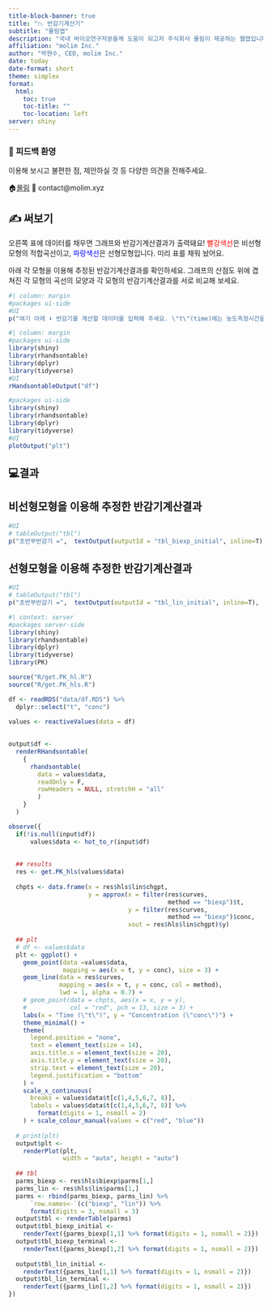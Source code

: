 ```yaml
---
title-block-banner: true
title: "📉 반감기계산기"
subtitle: "몰림앱"
description: "국내 바이오연구자분들께 도움이 되고자 주식회사 몰림이 제공하는 웹앱입니다."
affiliation: "molim Inc."
author: "박현수, CEO, molim Inc."
date: today
date-format: short
theme: simplex
format: 
  html:
    toc: true
    toc-title: ""
    toc-location: left
server: shiny
---
```


<!-- [![](fig/molimCI_rainbow.png){fig-align="center"}](https://www.molim.xyz/) -->

<!-- ## 📉 반감기계산기 -->

::: callout-note
### 👋 피드백 환영

이용해 보시고 불편한 점, 제안하실 것 등 다양한 의견을 전해주세요.

🏠[몰림](https://www.molim.xyz/) 📨 contact@molim.xyz
:::

## ✍ 써보기

오른쪽 표에 데이터를 채우면 그래프와 반감기계산결과가 출력돼요! [빨강색선]{style="color: red;"}은 비선형모형의 적합곡선이고, [파랑색선]{style="color: blue;"}은 선형모형입니다. 미리 표를 채워 놨어요.

아래 각 모형을 이용해 추정된 반감기계산결과를 확인하세요. 그래프의 산점도 위에 겹쳐진 각 모형의 곡선의 모양과 각 모형의 반감기계산결과를 서로 비교해 보세요.

```r
#| column: margin
#packages ui-side
#UI
p("️여기 아래 ⬇ 반감기를 계산할 데이터를 입력해 주세요. \"t\"(time)에는 농도측정시간을, \"conc\"(concentration)에는 농도측정값을 넣어주세요. \n맨 처음값(\"t\" = 0, \"conc\" = 0)은 꼭 있어야 해요. 그리고 가장 높은 농도측정값이 측정된 이후의 농도측정시간들에도 최소 5개의 농도측정값이 입력되어야 합니다🙂 입력과 동시에 왼쪽의 그래프가 업데이트 돼요!")
```

```r
#| column: margin
#packages ui-side
library(shiny)
library(rhandsontable)
library(dplyr)
library(tidyverse)
#UI
rHandsontableOutput("df")
```

```r
#packages ui-side
library(shiny)
library(rhandsontable)
library(dplyr)
library(tidyverse)
#UI
plotOutput("plt")
```

## 💻결과

::: callout-tip
## 비선형모형을 이용해 추정한 반감기계산결과

```r
#UI
# tableOutput("tbl")
p("초반부반감기 =",  textOutput(outputId = "tbl_biexp_initial", inline=T), "| 후반부반감기 =", textOutput(outputId = "tbl_biexp_terminal", inline=T))
```
:::

::: callout-tip
## 선형모형을 이용해 추정한 반감기계산결과

```r
#UI
# tableOutput("tbl")
p("초반부반감기 =",  textOutput(outputId = "tbl_lin_initial", inline=T), "| 후반부반감기 =", textOutput(outputId = "tbl_lin_terminal", inline=T))
```
:::

```r
#| context: server
#packages server-side
library(shiny)
library(rhandsontable)
library(dplyr)
library(tidyverse)
library(PK)

source("R/get.PK_hl.R")
source("R/get.PK_hls.R")

df <- readRDS("data/df.RDS") %>% 
  dplyr::select("t", "conc")

values <- reactiveValues(data = df)
    
    
output$df <- 
  renderRHandsontable(
    {
      rhandsontable(
        data = values$data, 
        readOnly = F, 
        rowHeaders = NULL, stretchH = "all"
        )
    }
  )

observe({
  if(!is.null(input$df))
      values$data <- hot_to_r(input$df)
  
  
  ## results
  res <- get.PK_hls(values$data)
  
  chpts <- data.frame(x = res$hls$lin$chgpt, 
                      y = approx(x = filter(res$curves, 
                                            method == "biexp")$t, 
                                 y = filter(res$curves, 
                                            method == "biexp")$conc, 
                                 xout = res$hls$lin$chgpt)$y)
  
  ## plt
  # df <- values$data
  plt <- ggplot() + 
    geom_point(data =values$data, 
               mapping = aes(x = t, y = conc), size = 3) + 
    geom_line(data = res$curves, 
              mapping = aes(x = t, y = conc, col = method), 
              lwd = 1, alpha = 0.7) +
    # geom_point(data = chpts, aes(x = x, y = y), 
    #            col = "red", pch = 13, size = 3) +
    labs(x = "Time (\"t\")", y = "Concentration (\"conc\")") +
    theme_minimal() +
    theme(
      legend.position = "none",
      text = element_text(size = 14),
      axis.title.x = element_text(size = 20),
      axis.title.y = element_text(size = 20),
      strip.text = element_text(size = 20),
      legend.justification = "bottom"
    ) +
    scale_x_continuous(
      breaks = values$data$t[c(1,4,5,6,7, 8)],
      labels = values$data$t[c(1,4,5,6,7, 8)] %>% 
        format(digits = 1, nsmall = 2)
    ) + scale_colour_manual(values = c("red", "blue"))
  
  # print(plt)
  output$plt <- 
    renderPlot(plt, 
               width = "auto", height = "auto")
  
  ## tbl
  parms_biexp <- res$hls$biexp$parms[1,]
  parms_lin <- res$hls$lin$parms[1,]
  parms <- rbind(parms_biexp, parms_lin) %>%
      `row.names<-`(c("biexp", "lin")) %>%
      format(digits = 3, nsmall = 3)
  output$tbl <- renderTable(parms)
  output$tbl_biexp_initial <- 
    renderText({parms_biexp[1,1] %>% format(digits = 1, nsmall = 2)})
  output$tbl_biexp_terminal <- 
    renderText({parms_biexp[1,2] %>% format(digits = 1, nsmall = 2)})
  
  output$tbl_lin_initial <- 
    renderText({parms_lin[1,1] %>% format(digits = 1, nsmall = 2)})
  output$tbl_lin_terminal <- 
    renderText({parms_lin[1,2] %>% format(digits = 1, nsmall = 2)})
})
```

<!-- ## What is Pharmacokinetics and ADME? -->

<!-- Pharmacokinetics (PK) is the study of how a drug moves throughout the body and provides important information on the systemic exposure to the drug over time. Conversely, pharmacodynamics (PD) describes what a drug does to the body, meaning, the pharmacologic response that occurs when a drug has reached the site of action. -->

<!-- In order to collect relevant PK and PD data for a drug, clinical studies must be conducted which help determine the onset, magnitude, and duration of a drug's effect. Together, PK and PD data can be used to describe the safety and efficacy of a drug by establishing dose-exposure-response relationships. -->

<!-- Any given drug may behave differently in different patients due to biological variability. Patient-specific factors that influence the way drugs are processed include intrinsic factors such as age, weight, sex, and genetics. There is also typically variability between patients in both the minimum plasma concentration of drug needed to produce a desired pharmacological response and the maximum plasma concentration of drug that can be tolerated without unacceptable toxicity. -->

<!-- Therefore, designing an optimal dosing regimen based on PK and PD data is important to ensure that the majority of patients will attain the proper therapeutic exposure range that does not cause intolerable side effects. This can be accomplished by examining a drug's PK through the processes of absorption, distribution, metabolism, and excretion. -->

<!-- ## The Pharmacokinetics Process: ADME -->

<!-- Absorption, distribution, metabolism, and excretion, also known as "ADME," are the internal processes that describe how a drug moves throughout and is processed by the body. ADME is assessed through the collection of data in clinical pharmacology studies and helps explain the PK processes at play for any given drug. Understanding the ADME properties of a drug is essential to the development of a safe and effective pharmacotherapy. -->

<!-- ### Absorption -->

<!-- Absorption happens when a drug travels from the site of administration to the systemic circulation system -- which provides functional blood supply to all body tissues. The extent of absorption into the bloodstream can be described by bioavailability, which is defined as the fraction of drug that reaches the site of action. -->

<!-- For example, drugs that are taken through an oral route of administration often pass through the small intestine and liver, where some amount of the drug is eliminated prior to reaching the bloodstream. This results in a reduction of the amount of drug delivered to the site of action and therefore decreased bioavailability. Drugs that are administered intravenously are delivered directly to the bloodstream and have a bioavailability of 100%. As a result, absorption is not measured for intravenously administered drugs. -->

<!-- Food effect PK studies are often conducted for orally administered drugs and may provide information on a drug's absorption based on the impact of high fat meals, low fat meals, and fasted states. When necessary, studies with gastric acid-reducing agents may also be conducted to determine if a clinically significant drug-drug interaction (DDI) should be anticipated as a result of concomitantly administered drugs that elevate gastric pH. -->

<!-- Some factors that can affect the rate and extent of drug absorption include: -->

<!-- -   Chemical properties of the drug -->

<!-- -   Drug formulation -->

<!-- -   Route and site of administration -->

<!-- -   Interactions with food or other drugs -->

<!-- -   Patient variabilities -->

<!-- ### Distribution -->

<!-- After a drug is absorbed, it is then distributed throughout the body. Distribution describes the process of a drug traveling into different organs and tissues and depends on a multitude of factors including fluid status, blood flow, and chemical characteristics of the drug. Distribution is measured by a fundamental PK parameter known as the volume of distribution. Volume of distribution describes the amount of drug present in the tissues versus in the blood and is important in determining half-life and dosing regimen. -->

<!-- Another important consideration to the distribution process is protein binding. When a drug enters the circulatory system, it may become bound to plasma proteins such as albumin, the most abundant plasma protein. Protein binding acts as a "holding station," rendering the drug pharmacologically inactive while bound. For a drug to achieve its expected pharmacological response, it must be free (unbound to a plasma protein) and reach the site of action at a designated receptor site. Drugs must also be unbound in order to be metabolized. -->

<!-- ### Metabolism -->

<!-- Once a drug has been absorbed and is distributed throughout the body, metabolism occurs. Drug metabolism is the process of chemically altering the molecules of a drug, which creates new compounds. The compounds created from this process are known as metabolites. Metabolism may occur in many areas of the body including the gastrointestinal tract, kidneys, and plasma, but the majority of metabolism occurs in the body's largest internal organ, the liver. -->

<!-- In the liver, there are many enzymes that can process drugs via Phase 1 and Phase 2 metabolic pathways. Metabolites formed from Phase 1 reactions are more likely to be pharmacologically active. In contrast, Phase 2 reactions generally render a compound more water soluble and pharmacologically inactive. -->

<!-- Although the metabolism of drugs generally decreases their pharmacologic activity, there are some drugs, known as prodrugs, that must undergo metabolism to become active. Prodrugs are often designed to improve certain ADME characteristics of a specific parent drug in order to increase the benefit of the drug for the patient. -->

<!-- Cytochrome P450 (CYP) enzymes are responsible for a large percentage of the metabolism of commonly used drugs. CYP-mediated drug metabolism facilitates the elimination of drugs from the body and plays an important role in drug safety and activity. CYPs contribute to variability in drug response and can be impacted by concomitant medications, which can lead to DDIs. -->

<!-- Some factors that can affect drug metabolism include: -->

<!-- -   Age -->

<!-- -   Genetic factors -->

<!-- -   Drug interactions -->

<!-- -   Organ impairment (e.g., renal or hepatic) -->

<!-- ### Excretion -->

<!-- Any drug that is not eliminated from the body via metabolism is eliminated via excretion. Although drugs can be excreted by a variety of different routes including the liver, lungs, gastrointestinal tract, and skin, the most common pathway of excretion is through the kidneys. -->

<!-- When a drug is primarily excreted via the kidneys, impaired kidney (renal) function can significantly affect a drug's PK. One type of change in the PK of a drug that can occur as a result of impaired renal function is a decrease in the excretion of the drug or a decrease in the excretion of metabolites of the drug. -->

<!-- If a drug is not being excreted properly due to renal dysfunction, drug accumulation in the body and potential toxicity can occur. Therefore, in many programs, it is important to characterize PK in renally impaired subjects in order to provide proper dosing recommendations specific to that patient population. Adjusting dosing regimens in patients with renal impairment can help prevent accumulation at steady-state, especially for drugs with a narrow therapeutic index, thus limiting adverse effects in this vulnerable population. -->

<!-- Some other factors that can affect drug excretion include: -->

<!-- -   Health conditions that impact renal blood flow -->

<!-- -   Intrinsic drug properties, such as pH and size -->

<!-- -   Genetic variation -->

<!-- -   Age -->

<!-- ## Why Pharmacokinetic Studies Are Important -->

<!-- PK studies allow the characterization of ADME properties of a drug early in development. They also provide critical information including the impact of food interactions (in orally administered drugs), drug-drug interactions, and organ impairment on the disposition of a drug. The foundational information gained from PK studies help guide what additional studies are needed, as certain types of clinical studies may not be helpful or relevant for all drugs. PK studies also help identify proper dosing for future studies and real-world use. -->

<!-- PK data should be collected both early and later in development to further elucidate the ADME properties of a drug in larger study populations. Collection of PK data provides an opportunity to assess important information on factors that could cause variability in drug exposures that may lead to compromised safety or efficacy. -->

<!-- Factors that can cause inter-individual variability (variability observed between individuals) or intra-individual variability (variability observed within the same individual) must be identified in order to design the optimal dosing regimen. Researching the PK properties of a drug early-on (and throughout) development ultimately allows for a higher likelihood of downstream success both in clinical studies and in real-world patients. -->
